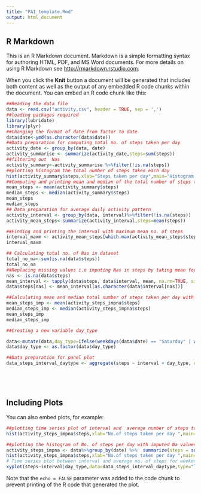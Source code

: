 ---
title: "PA1_template.Rmd"
output: html_document
---



## R Markdown

This is an R Markdown document. Markdown is a simple formatting syntax for authoring HTML, PDF, and MS Word documents. For more details on using R Markdown see <http://rmarkdown.rstudio.com>.

When you click the **Knit** button a document will be generated that includes both content as well as the output of any embedded R code chunks within the document. You can embed an R code chunk like this:

```{r assignment1 echo=TRUE}

##Reading the data file
data <- read.csv("activity.csv", header = TRUE, sep = ',')
##loading packages required
library(lubridate)
library(plyr)
##Changing the format of date from factor to date 
data$date<-ymd(as.character(data$date))
##Data preparation for computing total no. of steps taken per day
activity_date <- group_by(data, date)
activity_summarise <- summarize(activity_date,steps=sum(steps))
##filtering out  Nas
activity_summary<-activity_summarise %>%filter(!is.na(steps))
##plotting histogram the total number of steps taken each day
hist(activity_summary$steps,xlab="Steps taken per day",main="Histogram of the total number of steps taken per day")
##Computing and printing mean and median of the total number of steps taken per day
mean_steps <- mean(activity_summary$steps)
median_steps <- median(activity_summary$steps)
mean_steps
median_steps
## Data preparation for average daily activity pattern
activity_interval <- group_by(data, interval)%>%filter(!is.na(steps))
activity_mean_steps<-summarize(activity_interval,steps=mean(steps))

##Finding and printing the interval with maximum mean no. of steps
interval_maxm <- activity_mean_steps[which.max(activity_mean_steps$steps),]
interval_maxm

## Calculating total no. of Nas in dataset
total_no_na<-sum(is.na(data$steps))
total_no_na
##Replacing missing values i.e imputing Nas in steps by taking mean for that interval
nas <- is.na(data$steps)
mean_interval <- tapply(data$steps, data$interval, mean, na.rm=TRUE, simplify=TRUE)
data$steps[nas] <- mean_interval[as.character(data$interval[nas])]

##Calculating mean and median total number of steps taken per day with imputed Nas
mean_steps_imp <- mean(activity_steps_impna$steps)
median_steps_imp <- median(activity_steps_impna$steps)
mean_steps_imp
median_steps_imp

##Creating a new variable day_type

data<-mutate(data,day_type=ifelse(weekdays(data$date) == "Saturday" | weekdays(data$date) == "Sunday", "Weekend", "Weekday"))
data$day_type <- as.factor(data$day_type)

##Data preparation for panel plot
data_steps_interval_daytype <- aggregate(steps ~ interval + day_type, data =data, FUN = mean)






```

## Including Plots

You can also embed plots, for example:

```{r plots, echo=TRUE}
##plotting time series plot of interval and  average number of steps taken across all days
hist(activity_steps_impna$steps,xlab="No.of steps taken per day ",main="Histogram of total no. of steps taken per day with imputed NAs")

##plotting the histogram of No. of steps per day with imputed Na values of steps
activity_steps_impna <- data%>%group_by(date) %>%  summarize(steps = sum(steps))
hist(activity_steps_impna$steps,xlab="No.of steps taken per day ",main="Histogram of total no. of steps taken per day with imputed NAs")
# Time series plot between interval and average no. of steps for weekend and weekday
xyplot(steps~interval|day_type,data=data_steps_interval_daytype,type="l",lwd=1,xlab="Interval",ylab="Avg.no. of steps",layout=c(1,2))

```

Note that the `echo = FALSE` parameter was added to the code chunk to prevent printing of the R code that generated the plot.
